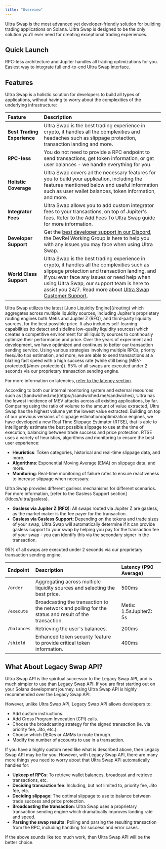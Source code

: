 ```yaml
---
title: "Overview"
---
```


Ultra Swap is the most advanced yet developer-friendly solution for building trading applications on Solana. Ultra Swap is designed to be the only solution you’ll ever need for creating exceptional trading experiences.

## Quick Launch

<CardGroup cols={2}>
    <Card title="Ultra Swap API" icon="code" href="/docs/ultra/get-started">
        RPC-less architecture and Jupiter handles all trading optimizations for you.
    </Card>
    <Card title="Plugin" icon="puzzle-piece" href="/tool-kits/plugin">
        Easiest way to integrate full end-to-end Ultra Swap interface.
    </Card>
</CardGroup>

## Features

Ultra Swap is a holistic solution for developers to build all types of applications, without having to worry about the complexities of the underlying infrastructure:

| Feature                     | Description                                                                                                                                                                                                                                                                                                                                   |
| :--------------------------- | :-------------------------------------------------------------------------------------------------------------------------------------------------------------------------------------------------------------------------------------------------------------------------------------------------------------------------------------------- |
| **Best Trading Experience** | Ultra Swap is the best trading experience in crypto, it handles all the complexities and headaches such as slippage protection, transaction landing and more.                                                                                                                                                                                      |
| **RPC-less**                | You do not need to provide a RPC endpoint to send transactions, get token information, or get user balances - we handle everything for you.                                                                                                                                                                                                   |
| **Holistic Coverage**       | Ultra Swap covers all the necessary features for you to build your application, including the features mentioned below and useful information such as user wallet balances, token information, and more.                                                                                                                                       |
| **Integrator Fees**         | Ultra Swap allows you to add custom integrator fees to your transactions, on top of Jupiter's fees. Refer to the [Add Fees To Ultra Swap](/docs/ultra/add-fees-to-ultra) guide for more information.                                                                                                                                            |
| **Developer Support**       | Get the [best developer support in our Discord](https://discord.gg/jup), the DevRel Working Group is here to help you with any issues you may face when using Ultra Swap.                                                                                                                                                                      |
| **World Class Support**     | Ultra Swap is the best trading experience in crypto, it handles all the complexities such as slippage protection and transaction landing, and if you ever face any issues or need help when using Ultra Swap, our support team is here to assist you 24/7. Read more about [Ultra Swap Customer Support](/resources/support#customer-support). |

<Accordion title="Juno Liquidity Engine">
Ultra Swap utilizes the latest [Juno Liquidity Engine](/routing) which aggregates across multiple liquidity sources, including Jupiter's proprietary routing engines both Metis and Jupiter Z (RFQ), and third-party liquidity sources, for the best possible price. It also includes self-learning capabilities (to detect and sideline low-quality liquidity sources) which creates a competitive environment for all liquidity sources to continously optimize their performance and price.
</Accordion>

<Accordion title="Transaction Sending">
Over the years of experiment and development, we have optimized and continues to better our transaction sending service. Using various strategies involving multiple RPCs, priority fees/Jito tips estimation, and more, we are able to send transactions at a blazing fast speed with a high success rate (while still being [MEV-protected](#mev-protection)).

<Note>
  95% of all swaps are executed under 2 seconds via our proprietary transaction sending engine.

  For more information on latencies, [refer to the latency section](#latency).
</Note>
</Accordion>

<Accordion title="MEV Protection">
According to both our internal monitoring system and external resources such as [Sandwiched.me](https://sandwiched.me/sandwiches), Ultra has the lowest incidence of MEV attacks across all existing applications, by far. Comparing using the ratio of volume to the amount of value extracted, Ultra Swap has the highest volume yet the lowest value extracted.
</Accordion>

<Accordion title="Real Time Slippage Estimator">
Building on top of our previous versions of slippage estimation/optimization engines, we have developed a new Real Time Slippage Estimator (RTSE), that is able to intelligently estimate the best possible slippage to use at the time of execution, balancing between trade success and price protection. RTSE uses a variety of heuristics, algorithms and monitoring to ensure the best user experience:

* **Heuristics**: Token categories, historical and real-time slippage data, and more.
* **Algorithms**: Exponential Moving Average (EMA) on slippage data, and more.
* **Monitoring**: Real-time monitoring of failure rates to ensure reactiveness to increase slippage when necessary.
</Accordion>

<Accordion title="Gasless">
Ultra Swap provides different gasless mechanisms for different scenarios. For more information, [refer to the Gasless Support section](/docs/ultra/gasless).

* **Gasless via Jupiter Z (RFQ)**: All swaps routed via Jupiter Z are gasless, as the market maker is the fee payer for the transaction.
* **Gasless via Gasless Support**: Depending on the tokens and trade sizes of your swap, Ultra Swap will automatically determine if it can provide gasless support to your swap by helping you pay for the transaction fee of your swap - you can identify this via the secondary signer in the transaction.
</Accordion>

<Accordion title="Latency">
95% of all swaps are executed under 2 seconds via our proprietary transaction sending engine.

| Endpoint    | Description                                                                                           | Latency (P90 Average)   |
| :----------- | :----------------------------------------------------------------------------------------------------- | :----------------------- |
| `/order`    | Aggregating across multiple liquidity sources and selecting the best price.                           | 500ms                   |
| `/execute`  | Broadcasting the transaction to the network and polling for the status and result of the transaction. | Metis: 1.5sJupiterZ: 5s |
| `/balances` | Retrieving the user's balances.                                                                       | 200ms                   |
| `/shield`   | Enhanced token security feature to provide critical token information.                                | 400ms                   |
</Accordion>

## What About Legacy Swap API?

Ultra Swap API is the spiritual successor to the Legacy Swap API, and is much simpler to use than Legacy Swap API. If you are first starting out on your Solana development journey, using Ultra Swap API is highly recommended over the Legacy Swap API.

However, unlike Ultra Swap API, Legacy Swap API allows developers to:

* Add custom instructions.
* Add Cross Program Invocation (CPI) calls.
* Choose the broadcasting strategy for the signed transaction (ie. via priority fee, Jito, etc.).
* Choose which DEXes or AMMs to route through.
* Modify the number of accounts to use in a transaction.

If you have a highly custom need like what is described above, then Legacy Swap API may be for you. However, with Legacy Swap API, there are many more things you need to worry about that Ultra Swap API automatically handles for:

* **Upkeep of RPCs**: To retrieve wallet balances, broadcast and retrieve transactions, etc.
* **Deciding transaction fee**: Including, but not limited to, priority fee, Jito fee, etc.
* **Deciding slippage**: The optimal slippage to use to balance between trade success and price protection.
* **Broadcasting the transaction**: Ultra Swap uses a proprietary transaction sending engine which dramatically improves landing rate and speed.
* **Parsing the swap results**: Polling and parsing the resulting transaction from the RPC, including handling for success and error cases.

If the above sounds like too much work, then Ultra Swap API will be the better choice.
